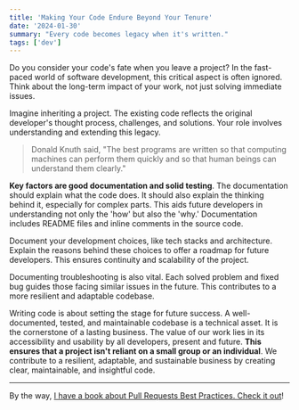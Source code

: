 ```yaml
---
title: 'Making Your Code Endure Beyond Your Tenure'
date: '2024-01-30'
summary: "Every code becomes legacy when it's written."
tags: ['dev']
---
```


Do you consider your code's fate when you leave a project? In the fast-paced world of software development, this critical aspect is often ignored. Think about the long-term impact of your work, not just solving immediate issues.

Imagine inheriting a project. The existing code reflects the original developer's thought process, challenges, and solutions. Your role involves understanding and extending this legacy.

> Donald Knuth said, "The best programs are written so that computing machines can perform them quickly and so that human beings can understand them clearly."

**Key factors are good documentation and solid testing**. The documentation should explain what the code does. It should also explain the thinking behind it, especially for complex parts. This aids future developers in understanding not only the 'how' but also the 'why.' Documentation includes README files and inline comments in the source code.

Document your development choices, like tech stacks and architecture. Explain the reasons behind these choices to offer a roadmap for future developers. This ensures continuity and scalability of the project.

Documenting troubleshooting is also vital. Each solved problem and fixed bug guides those facing similar issues in the future. This contributes to a more resilient and adaptable codebase.

Writing code is about setting the stage for future success. A well-documented, tested, and maintainable codebase is a technical asset. It is the cornerstone of a lasting business. The value of our work lies in its accessibility and usability by all developers, present and future. **This ensures that a project isn't reliant on a small group or an individual**. We contribute to a resilient, adaptable, and sustainable business by creating clear, maintainable, and insightful code.

---

By the way, [I have a book about Pull Requests Best Practices. Check it out](https://pr.nico.fyi)!
